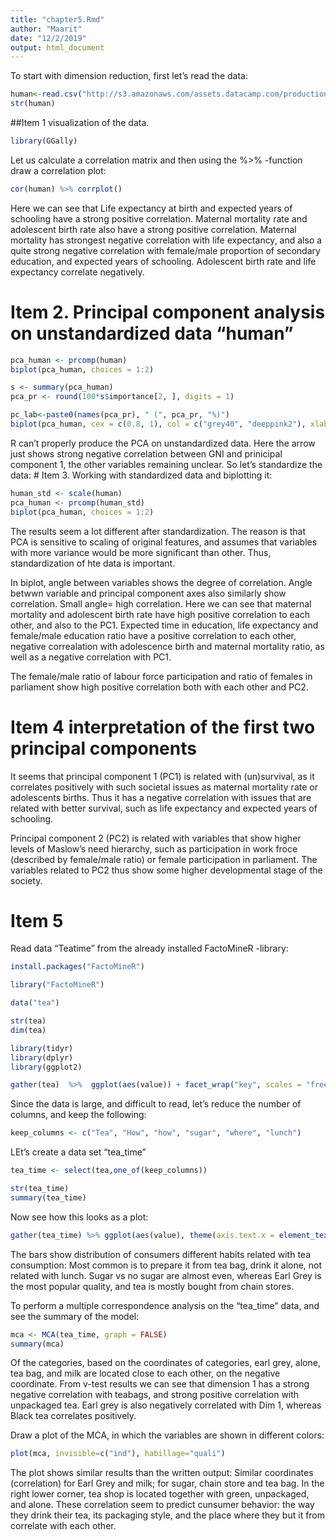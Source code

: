 ```yaml
---
title: "chapter5.Rmd"
author: "Maarit"
date: "12/2/2019"
output: html_document
---
```

To start with dimension reduction, first let's read the data:
```r
human<-read.csv("http://s3.amazonaws.com/assets.datacamp.com/production/course_2218/datasets/human2.txt", header=TRUE, sep= ",")
str(human)
```
##Item 1 visualization of the data. 
```r
library(GGally)
```


Let us calculate a correlation matrix and then using the %>% -function draw a correlation plot:

```r
cor(human) %>% corrplot()
```

Here we can see that Life expectancy at birth and expected years of schooling have a strong positive correlation. Maternal mortality rate and adolescent birth rate also have a strong positive correlation.
Maternal mortality has strongest negative correlation with life expectancy, and also a quite strong negative correlation with female/male proportion of secondary education, and expected years of schooling. Adolescent birth rate and life expectancy correlate negatively.

# Item 2. Principal component analysis on unstandardized data "human"

```r
pca_human <- prcomp(human)
biplot(pca_human, choices = 1:2)
```

```r
s <- summary(pca_human)
pca_pr <- round(100*s$importance[2, ], digits = 1)
```

```r
pc_lab<-paste0(names(pca_pr), " (", pca_pr, "%)")
biplot(pca_human, cex = c(0.8, 1), col = c("grey40", "deeppink2"), xlab = "pc_lab" )
```

R can't properly produce the PCA on unstandardized data. Here the arrow just shows strong negative correlation between GNI and prinicipal component 1, the other variables remaining unclear. So let's standardize the data:
# Item 3. Working with standardized data and biplotting it:

```r
human_std <- scale(human)
pca_human <- prcomp(human_std)
biplot(pca_human, choices = 1:2)
```
The results seem a lot different after standardization. The reason is that PCA is sensitive to scaling of original features, and assumes that variables with more variance would be more significant than other. Thus, standardization of hte data is important.

In biplot, angle between variables shows the degree of correlation. Angle betwwn variable and principal component axes also similarly show correlation. Small angle= high correlation.
Here we can see that maternal mortality and adolescent birth rate have high positive correlation to each other, and also to the PC1.
Expected time in education, life expectancy and female/male education ratio have a positive correlation to each other, negative correalation with adolescence birth and maternal mortality ratio, as well as a negative correlation with PC1.

The female/male ratio of labour force participation and ratio of females in parliament show high positive correlation both with each other and PC2.

# Item 4 interpretation of the first two principal components

It seems that principal component 1 (PC1) is related with (un)survival, as it correlates  positively with such societal issues  as maternal mortality rate or adolescents births. 
Thus it has a negative correlation with issues that are related with better survival, such as life expectancy and expected years of schooling.

Principal component 2 (PC2) is related with variables that show higher levels of Maslow's need hierarchy, such as participation in work froce (described by female/male ratio) or female participation in parliament. The variables related to PC2 thus show some higher developmental stage of the society.

# Item 5 
Read data "Teatime" from the already installed FactoMineR -library:
```r
install.packages("FactoMineR")

```

```r
library("FactoMineR")
```

```r
data("tea")
```

```r
str(tea)
dim(tea)
```

```r
library(tidyr)
library(dplyr)
library(ggplot2)
```

```r
gather(tea)  %>%  ggplot(aes(value)) + facet_wrap("key", scales = "free") + geom_bar()
```
Since the data is large, and difficult to read, let's reduce the number of columns, and keep the following:
```r
keep_columns <- c("Tea", "How", "how", "sugar", "where", "lunch")
```
LEt's create a data set "tea_time"
```r
tea_time <- select(tea,one_of(keep_columns))
```
```r
str(tea_time)
summary(tea_time)
```
Now see how this looks as a plot:
```r
gather(tea_time) %>% ggplot(aes(value), theme(axis.text.x = element_text(angle = 45, hjust = 1, size = 4))) + facet_wrap("key", scales = "free") + geom_bar() 
```
The bars show distribution of consumers different habits related with tea consumption: Most common is to prepare it from tea bag, drink it alone, not related with lunch. Sugar vs no sugar are almost even, whereas Earl Grey is the most popular quality, and tea is  mostly bought from chain stores.


To perform a multiple correspondence analysis on the "tea_time" data, and see the summary of the model:
```r
mca <- MCA(tea_time, graph = FALSE)
summary(mca)
```
Of the categories, based on the coordinates of categories, earl grey, alone, tea bag, and milk are located close to each other, on the negative coordinate. From v-test results we can see that dimension 1 has a strong negative correlation with teabags, and strong positive correlation with unpackaged tea. Earl grey is also negatively correlated with Dim 1, whereas Black tea correlates positively.    

Draw a plot of the MCA, in which the variables are shown in different colors:

```r
plot(mca, invisible=c("ind"), habillage="quali")
```
The plot shows similar results than the written output: Similar coordinates (correlation) for Earl Grey and milk; for sugar, chain store and tea bag. In the right lower corner, tea shop is located together with green, unpackaged, and alone. These correlation seem to predict cunsumer behavior: the way they drink their tea, its packaging style, and the place where they but it from  correlate with each other.

